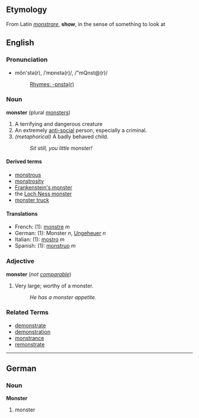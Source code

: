 ==Etymology==
From Latin ''[[monstrare]]'', '''show''', in the sense of something to look at

==English==
===Pronunciation===
*mŏn'stə(r), /ˈmɒnstə(r)/, /"mQnst@(r)/
*:[[Rhymes:English:-ɒnstə(r)|Rhymes: -ɒnstə(r)]]

===Noun===
'''monster''' (plural [[monsters]])

#A terrifying and dangerous creature
#An extremely [[anti-social]] person, especially a criminal.
#''(metaphorical)'' A badly behaved child.
#:''Sit still, you little monster!''

====Derived terms====
*[[monstrous]]
*[[monstrosity]]
*[[Frankenstein's monster]]
*the [[Loch Ness monster]]
*[[monster truck]]

====Translations====
*French: (1): [[monstre]] ''m''
*German: (1): Monster ''n'', [[Ungeheuer]] ''n''
*Italian: (1): [[mostro]] ''m''
*Spanish: (1): [[monstruo]] ''m''

===Adjective===
'''monster''' (''not [[comparable]]'')

#Very large; worthy of a monster.
#:''He has a monster appetite.''

===Related Terms===
*[[demonstrate]]
*[[demonstration]]
*[[monstrance]]
*[[remonstrate]]

----

==German==
===Noun===
'''Monster'''

# monster